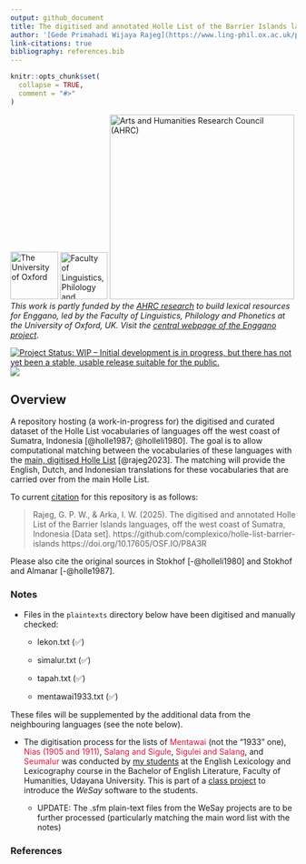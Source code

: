```yaml
---
output: github_document
title: The digitised and annotated Holle List of the Barrier Islands languages, off the west coast of Sumatra, Indonesia
author: '[Gede Primahadi Wijaya Rajeg](https://www.ling-phil.ox.ac.uk/people/gede-rajeg) <a itemprop="sameAs" content="https://orcid.org/0000-0002-2047-8621" href="https://orcid.org/0000-0002-2047-8621" target="orcid.widget" rel="noopener noreferrer" style="vertical-align:top;"><img src="https://orcid.org/sites/default/files/images/orcid_16x16.png" style="width:1em;margin-right:.5em;" alt="ORCID iD icon"></a>^1,^ ^2^ & [I Wayan Arka](https://researchers.anu.edu.au/researchers/arka-iww) <a itemprop="sameAs" content="https://orcid.org/0000-0002-2819-6186" href="https://orcid.org/0000-0002-2819-6186" target="orcid.widget" rel="noopener noreferrer" style="vertical-align:top;"><img src="https://orcid.org/sites/default/files/images/orcid_16x16.png" style="width:1em;margin-right:.5em;" alt="ORCID iD icon"></a>^3,^ ^2^ </br>University of Oxford ^1^, Udayana University ^2^, & Australian National University (ANU) ^3^'
link-citations: true
bibliography: references.bib
---
```


<!-- README.md is generated from README.Rmd. Please edit that file -->

```r
knitr::opts_chunk$set(
  collapse = TRUE,
  comment = "#>"
)
```

<!-- badges: start -->

[![The University of Oxford](https://raw.githubusercontent.com/engganolang/digitised-holle-list/main/file-oxweb-logo.gif){width="84"}](https://www.ox.ac.uk/) [![Faculty of Linguistics, Philology and Phonetics, the University of Oxford](https://raw.githubusercontent.com/engganolang/digitised-holle-list/main/file-lingphil.png){width="83"}](https://www.ling-phil.ox.ac.uk/) [![Arts and Humanities Research Council (AHRC)](https://raw.githubusercontent.com/engganolang/digitised-holle-list/main/file-ahrc.png){width="325"}](https://www.ukri.org/councils/ahrc/) </br>*This work is partly funded by the [AHRC research](https://gtr.ukri.org/projects?ref=AH%2FW007290%2F1) to build lexical resources for Enggano, led by the Faculty of Linguistics, Philology and Phonetics at the University of Oxford, UK. Visit the [central webpage of the Enggano project](https://enggano.ling-phil.ox.ac.uk/)*.

[![Project Status: WIP – Initial development is in progress, but there has not yet been a stable, usable release suitable for the public.](https://www.repostatus.org/badges/latest/wip.svg)](https://www.repostatus.org/#wip) [![](https://img.shields.io/badge/OSF-10.17605/OSF.IO/P8A3R-green.svg)](https://doi.org/10.17605/OSF.IO/P8A3R)

<!-- badges: end -->

## Overview

A repository hosting (a work-in-progress for) the digitised and curated dataset of the Holle List vocabularies of languages off the west coast of Sumatra, Indonesia [@holle1987; @holleli1980]. The goal is to allow computational matching between the vocabularies of these languages with the [main, digitised Holle List](https://engganolang.github.io/digitised-holle-list/) [@rajeg2023]. The matching will provide the English, Dutch, and Indonesian translations for these vocabularies that are carried over from the main Holle List.

To current [citation](https://github.com/complexico/holle-list-barrier-islands/blob/main/CITATION.cff) for this repository is as follows:

> Rajeg, G. P. W., & Arka, I. W. (2025). The digitised and annotated Holle List of the Barrier Islands languages, off the west coast of Sumatra, Indonesia [Data set]. https://github.com/complexico/holle-list-barrier-islands https://doi.org/10.17605/OSF.IO/P8A3R

Please also cite the original sources in Stokhof [-@holleli1980] and Stokhof and Almanar [-@holle1987].

### Notes

- Files in the `plaintexts` directory below have been digitised and manually checked:

    - lekon.txt (✅)
    
    - simalur.txt (✅)
    
    - tapah.txt (✅)
    
    - mentawai1933.txt (✅)

These files will be supplemented by the additional data from the neighbouring languages (see the note below).

- The digitisation process for the lists of [Mentawai]{style="color:crimson"} (not the "1933" one), [Nias (1905 and 1911)]{style="color:crimson"}, [Salang and Sigule]{style="color:crimson"}, [Sigulei and Salang]{style="color:crimson"}, and [Seumalur]{style="color:crimson"} was conducted by [my students](https://github.com/complexico/lexico-holle-list-barrier-islands?tab=readme-ov-file#student-contributors) at the English Lexicology and Lexicography course in the Bachelor of English Literature, Faculty of Humanities, Udayana University. This is part of a [class project](https://github.com/complexico/lexico-holle-list-barrier-islands) to introduce the *WeSay* software to the students.

    - UPDATE: The .sfm plain-text files from the WeSay projects are to be further processed (particularly matching the main word list with the notes)

### References
